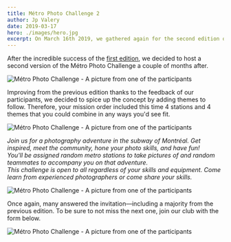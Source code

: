 ```yaml
---
title: Métro Photo Challenge 2
author: Jp Valery
date: 2019-03-17
hero: ./images/hero.jpg
excerpt: On March 16th 2019, we gathered again for the second edition of the Metro Photo Challenge. With returning participants as well as newcomers, we had once again a blast.
---
```


After the incredible success of the [first edition](/metro-photo-challenge-1), we decided to host a second version of the Métro Photo Challenge a couple of months after.

![Métro Photo Challenge - A picture from one of the participants](./images/metro-photo-challenge-march-2019-montreal-stm-participant-1.jpg)

Improving from the previous edition thanks to the feedback of our participants, we decided to spice up the concept by adding themes to follow.
Therefore, your mission order included this time 4 stations and 4 themes that you could combine in any ways you'd see fit.

![Métro Photo Challenge - A picture from one of the participants](./images/metro-photo-challenge-march-2019-montreal-stm-participant-2.jpg)

_Join us for a photography adventure in the subway of Montréal. Get inspired, meet the community, hone your photo skills, and have fun!<br />
You'll be assigned random metro stations to take pictures of and random teammates to accompany you on that adventure.<br />
This challenge is open to all regardless of your skills and equipment. Come learn from experienced photographers or come share your skills._

![Métro Photo Challenge - A picture from one of the participants](./images/metro-photo-challenge-march-2019-montreal-stm-participant-3.jpg)

Once again, many answered the invitation—including a majority from the previous edition.
To be sure to not miss the next one, join our club with the form below.

![Métro Photo Challenge - A picture from one of the participants](./images/metro-photo-challenge-march-2019-montreal-stm-participant-4.jpg)
